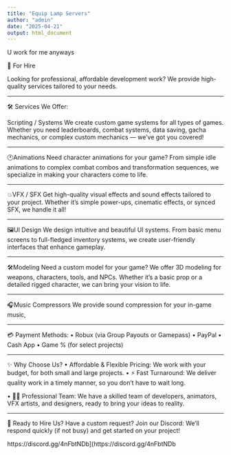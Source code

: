 ```yaml
---
title: "Equip Lamp Servers"
author: "admin"
date: "2025-04-21"
output: html_document
---
```


U work for me anyways

🚀 For Hire

Looking for professional, affordable development work? We provide high-quality services tailored to your needs.

---

🛠️ Services We Offer:

Scripting / Systems
We create custom game systems for all types of games. Whether you need leaderboards, combat systems, data saving, gacha mechanics, or complex custom mechanics — we’ve got you covered!

---

🕐Animations
Need character animations for your game? From simple idle animations to complex combat combos and transformation sequences, we specialize in making your characters come to life.

---

💥VFX / SFX
Get high-quality visual effects and sound effects tailored to your project. Whether it's simple power-ups, cinematic effects, or synced SFX, we handle it all!

---

🖼️UI Design
We design intuitive and beautiful UI systems. From basic menu screens to full-fledged inventory systems, we create user-friendly interfaces that enhance gameplay.

---

🛠️Modeling
Need a custom model for your game? We offer 3D modeling for weapons, characters, tools, and NPCs. Whether it’s a basic prop or a detailed rigged character, we can bring your vision to life.

---

🎧Music Compressors
We provide sound compression for your in-game music,

---

💳 Payment Methods:
• Robux (via Group Payouts or Gamepass)
• PayPal
• Cash App
• Game % (for select projects)

---

✨ Why Choose Us?
• Affordable & Flexible Pricing: We work with your budget, for both small and large projects.
• ⚡ Fast Turnaround: We deliver quality work in a timely manner, so you don’t have to wait long.

• 🧑‍💻 Professional Team: We have a skilled team of developers, animators, VFX artists, and designers, ready to bring your ideas to reality.

---

🎯 Ready to Hire Us?
Have a custom request?
Join our Discord: 
We’ll respond quickly (if not busy) and get started on your project!

https://discord.gg/4nFbtNDb](https://discord.gg/4nFbtNDb